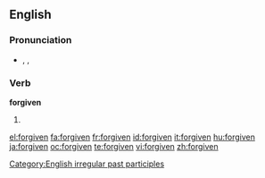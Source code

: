 ==English==

===Pronunciation===
* {{enPR|fə(r)-gĭv'ən, fôr-gĭv'ən}}, {{IPA|/fə(ɹ)ˈgɪv.ən/|/fɔː(ɹ)ˈgɪv.ən/}}, {{SAMPA|/f@(r)ˈgIv.ən/|/fO:(r)ˈgIvən/}}
*: {{audio|en-us-forgiven.ogg|Audio (US)}}
*: {{rhymes|ɪvən}}

===Verb===
'''forgiven'''

# {{past participle of|[[forgive]]}}

[[Category:English irregular past participles]]

[[el:forgiven]]
[[fa:forgiven]]
[[fr:forgiven]]
[[id:forgiven]]
[[it:forgiven]]
[[hu:forgiven]]
[[ja:forgiven]]
[[oc:forgiven]]
[[te:forgiven]]
[[vi:forgiven]]
[[zh:forgiven]]